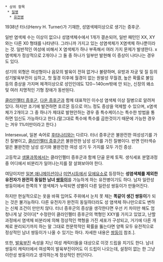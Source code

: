  * 상위 항목
  * [[질병]]
   * [[유전병]]

1938년 터너(Henry H. Turner)가 기재한, 성염색체이상으로 생기는 증후군. 

일반 염색체 수는 이상이 없으나 성염색체수에서 1개가 결손되어, 일반 패턴인 XX, XY 와는 다른 X0 형태를 나타낸다. 그러니까 가지고 있는 성염색체가 X염색체 하나뿐이라는 것. 일반적인 여성에 비해서 X 염색체가 하나 부족해서 여러 가지 문제가 발생한다. x염색체가 정상적으로 2개이나 그 둘 중 하나가 일부만 발현해 이 증상이 나타나는 경우도 있다.

성기의 외형은 여성형이나 음모의 발육이 전혀 없거나 불량하며, 유방과 자궁 및 질 등의 성기발육부전이 심하고, 첫 월경 이후에 월경이 없는 원발성 무월경, 높은 확률로 불임 등의 증상을 가지며 체격이상으로 성인인데도 120∼140cm밖에 안 되는, 신장의 왜소 및 여러 치명적인 기형 장애가 동반된다.

[[클라인펠터 증후군]], [[다운 증후군]]과 함께 대표적인 이수성 염색체 이상 질병으로 알려져 있다. 하지만 조기에 발견하면 호르몬 등으로 어느 정도 증상을 억제할 수 있으며, x염색체가 2개이고 그 중 하나가 제대로 발현안하는 경우 중 특수케이스는 특수한 방법을 통하면 임신도 가능하다고 한다.(말그대로 특수에 특수를 곱한것이기 때문에 가능한 경우는 겨우 1%미만이라고 한다.)

Intersexual, 일본 속어로 [[후타나리]]와는 다르다. 터너 증후군은 불완전한 여성성기를 가진 질병이고, [[클라인펠터 증후군]]은 불완전한 남성 성기를 가진 질병이다. 반면 인터섹슈얼은 불완전한 남성 성기와 불완전한 여성 성기 두 가지를 모두 가진 증상.

고등학교 [[생물]]과목에서는 클라인펠터 증후군과 함께 단골 문제 토픽. 생식세포 분열과정 중 어디에서 비분리가 일어나는지를 잘 살펴보아야 한다.

여담이지만 [[일본 애니메이션]]이나 [[미연시]]등에서 [[모에]]요소로 등장하는 '''성염색체를 제외한 유전자가 완전히 동일한 남녀 [[쌍둥이]]'''를 가능하게 하는 유전병이기도 하다. 남자 일란성 쌍둥이에서 한쪽의 Y 염색체가 누락되면 성별이 다른 일란성 쌍둥이가 만들어진다.

하지만 현실적으로는 옷을 바꿔 입어도 주위에서 눈치 못 채는 '''똑같이 생긴 쌍둥이'''가 되는 것은 불가능하다. 다른 유전자가 완전히 동일하더라도 성 염색체 하나만으로도 변하는 신체 조건이 만만치 않다. 터너 증후군의 증상을 생각한다면 우선 키 차이만 해도 엄청나게 날 것이다[* 수정란이 클라인펠터 증후군의 핵형인 XXY를 가지고 있었고, 난할 과정에서 염색체 비분리에 의해 정상적인 핵형을 가진 세포가 구성되고, 거기에 다른 개체로 분리되기까지 하는 말 그대로 천문학적인 확률을 뚫는다면 양쪽 모두 유전적으로 정상적인 남녀 쌍둥이가 나올 수 있기는 하다. 자세한 내용은 [[쌍둥이]] 참조.].

또한, [[발육부진]] 속성을 지닌 여성 캐릭터들을 대상으로 이것 드립을 치기도 한다. 남녀 쌍둥이 캐릭터에서 여성쪽이 발육부진이어도 이 드립이 나오는데, 설정이 없는 한 그냥 이란성 쌍둥이라고 생각하는게 정상적인 판단이다. 

